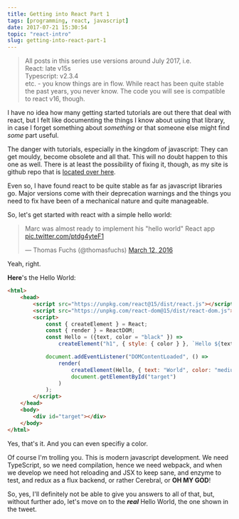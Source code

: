 ```yaml
---
title: Getting into React Part 1
tags: [programming, react, javascript]
date: 2017-07-21 15:30:54
topic: "react-intro"
slug: getting-into-react-part-1
---
```


<TopicToc topicId="react-intro" active="Getting into React Part 1" />

> All posts in this series use versions around July 2017, i.e.<br/>
> React: late v15s<br/>
> Typescript: v2.3.4<br/>
> etc. - you know things are in flow. While react has been quite stable the past years, you never know.
> The code you will see is compatible to react v16, though.


I have no idea how many getting started tutorials are out there that deal with react, but I felt like documenting the things I know about using that library, in case I forget something about _something_ or that someone else might find _some_ part useful.

The danger with tutorials, especially in the kingdom of javascript: They can get mouldy, become obsolete and all that. This will no doubt happen to this one as well. There is at least the possibility of fixing it, though, as my site is github repo that is [located over here][1].

Even so, I have found react to be quite stable as far as javascript libraries go. Major versions come with their deprecation warnings and the things you need to fix have been of a mechanical nature and quite manageable.

So, let's get started with react with a simple hello world: 

<blockquote class="twitter-tweet" data-lang="en"><p lang="en" dir="ltr">Marc was almost ready to implement his &quot;hello world&quot; React app <a href="https://t.co/ptdg4yteF1">pic.twitter.com/ptdg4yteF1</a></p>&mdash; Thomas Fuchs (@thomasfuchs) <a href="https://twitter.com/thomasfuchs/status/708675139253174273">March 12, 2016</a></blockquote>
<script async src="//platform.twitter.com/widgets.js" charset="utf-8"></script>

Yeah, right.

__Here__'s the Hello World:

```html
<html>
    <head>
        <script src="https://unpkg.com/react@15/dist/react.js"></script>
        <script src="https://unpkg.com/react-dom@15/dist/react-dom.js"></script>
        <script>
            const { createElement } = React;
            const { render } = ReactDOM;
            const Hello = ({text, color = "black" }) => 
                createElement("h1", { style: { color } }, `Hello ${text}`);

            document.addEventListener("DOMContentLoaded", () => 
                render(
                    createElement(Hello, { text: "World", color: "mediumseagreen" }), 
                    document.getElementById("target")
                )
            );
        </script>
    </head>
    <body>
        <div id="target"></div>
    </body>
</html>
```

Yes, that's it. And you can even specifiy a color.

Of course I'm trolling you. This is modern javascript development. We need TypeScript, so we need compilation, hence we need webpack, and when we develop we need hot reloading and JSX to keep sane, and enzyme to test, and redux as a flux backend, or rather Cerebral, or __OH MY GOD__!

So, yes, I'll definitely not be able to give you answers to all of that, but, without further ado, let's move on to the ___real___ Hello World, the one shown in the tweet.


[1]: https://github.com/flq/flq.github.io